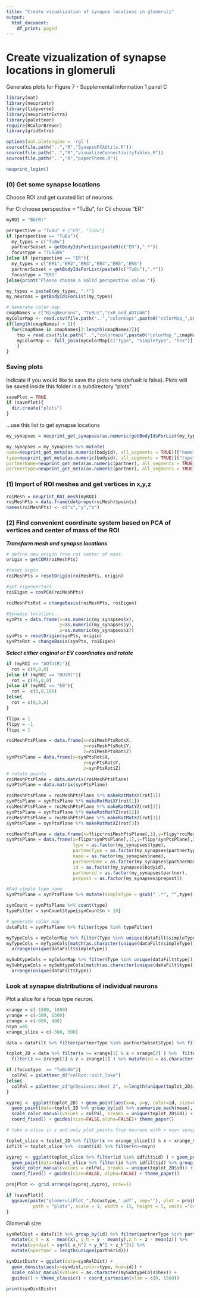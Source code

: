 ```yaml
---
title: "Create vizualization of synapse locations in glomeruli"
output:
  html_document:
    df_print: paged
---
```


# Create vizualization of synapse locations in glomeruli
Generates plots for Figure 7 - Supplemental information 1 panel C

```r
library(nat)
library(neuprintr)
library(tidyverse)
library(neuprintrExtra)
library(paletteer)
require(RColorBrewer)
library(gridExtra)

options(nat.plotengine = 'rgl')
source(file.path("..","R","SynapsePCAUtils.R"))
source(file.path("..","R","visualizeConnectivityTables.R"))
source(file.path("..","R","paperTheme.R"))

neuprint_login()
```


### (0) Get some synapse locations
Choose ROI and get curated list of neurons.

For Ci choose perspective = "TuBu", for Cii choose "ER"
```r
myROI = "BU(R)"

perspective = "TuBu" # {"ER", "TuBu"}
if (perspective == "TuBu"){
  my_types = c("TuBu")
  partnerSubset = getBodyIdsForList(paste0(c("ER"),".*"))
  focustype = "TuBu06"
}else if (perspective == "ER"){
  my_types = c("ER1","ER2","ER3","ER4","ER5","ER6")
  partnerSubset = getBodyIdsForList(paste0(c("TuBu"),".*"))
  focustype = "ER5"
}else{print("Please choose a valid perspective value.")}

my_types = paste0(my_types, ".*")
my_neurons = getBodyIdsForList(my_types)

# Generate color map
cmapNames = c("RingNeurons", "TuBus","ExR_and_AOTU46")
myColorMap <- read.csv(file.path("..","colormaps",paste0("colorMap_",cmapNames[1],".csv")))
if(length(cmapNames) > 1){
  for(cmapName in cmapNames[2:length(cmapNames)]){ 
    tmp = read.csv(file.path("..","colormaps",paste0("colorMap_",cmapName,".csv")))
    myColorMap <- full_join(myColorMap[c("Type", "Simpletype", "hex")], tmp[c("Type", "Simpletype","hex")])
    }
}
```
### Saving plots
Indicate if you would like to save the plots here (defualt is false). Plots will be saved inside this folder in a subdirectory "plots"
```r
savePlot = TRUE
if (savePlot){
  dir.create("plots")
}
```

...use this list to get synapse locations
```r
my_synapses = neuprint_get_synapses(as.numeric(getBodyIdsForList(my_types)$bodyid),myROI)

my_synapses = my_synapses %>% mutate(
name=neuprint_get_meta(as.numeric(bodyid), all_segments = TRUE)[["name"]],
type=neuprint_get_meta(as.numeric(bodyid), all_segments = TRUE)[["type"]],
partnerName=neuprint_get_meta(as.numeric(partner), all_segments = TRUE)[["name"]],
partnertype=neuprint_get_meta(as.numeric(partner), all_segments = TRUE)[["type"]])
```

### (1) Import of ROI meshes and get vertices in x,y,z
```r
roiMesh = neuprint_ROI_mesh(myROI)
roiMeshPts = data.frame(dotprops(roiMesh)$points)
names(roiMeshPts) <- c("x","y","z")
```


### (2) Find convenient coordinate system based on PCA of vertices and center of mass of the ROI
***Transform mesh  and synapse locations***
```r
# define new origin from roi center of mass
origin = getCOM(roiMeshPts)

#reset orgin
roiMeshPts = resetOrigin(roiMeshPts, origin)

#get eigenvectors
roiEigen = covPCA(roiMeshPts)

roiMeshPtsRot = changeBasis(roiMeshPts, roiEigen)

#Synapse locations
synPts = data.frame(x=as.numeric(my_synapses$x),
                    y=as.numeric(my_synapses$y),
                    z=as.numeric(my_synapses$z))
synPts = resetOrigin(synPts, origin)
synPtsRot = changeBasis(synPts, roiEigen)

```

***Select either original or EV coordinates and rotate***
```r
if (myROI == "AOTU(R)"){
  rot = c(0,0,0)
}else if (myROI == "BU(R)"){
  rot = c(45,0,0)
}else if (myROI == "EB"){
  rot =  c(0,0,180)
}else{
  rot = c(0,0,0)
}

flipx = 1
flipy = -1
flipz = 1

roiMeshPtsPlane = data.frame(x=roiMeshPtsRot$X,
                             y=roiMeshPtsRot$Y,
                             z=roiMeshPtsRot$Z)
synPtsPlane = data.frame(x=synPtsRot$X,
                             y=synPtsRot$Y,
                             z=synPtsRot$Z)
# rotate points
roiMeshPtsPlane = data.matrix(roiMeshPtsPlane)
synPtsPlane = data.matrix(synPtsPlane)

roiMeshPtsPlane = roiMeshPtsPlane %*% makeRotMatXY(rot[1])
synPtsPlane = synPtsPlane %*% makeRotMatXY(rot[1])
roiMeshPtsPlane = roiMeshPtsPlane %*% makeRotMatYZ(rot[2])
synPtsPlane = synPtsPlane %*% makeRotMatYZ(rot[2])
roiMeshPtsPlane = roiMeshPtsPlane %*% makeRotMatXZ(rot[3])
synPtsPlane = synPtsPlane %*% makeRotMatXZ(rot[3])

roiMeshPtsPlane = data.frame(x=flipx*roiMeshPtsPlane[,1],y=flipy*roiMeshPtsPlane[,2],z=flipz*roiMeshPtsPlane[,3])
synPtsPlane = data.frame(x=flipx*synPtsPlane[,1],y=flipy*synPtsPlane[,2],z=flipz*synPtsPlane[,3],
                         type = as.factor(my_synapses$type), 
                         partnerType = as.factor(my_synapses$partnertype),
                         name = as.factor(my_synapses$name), 
                         partnerName = as.factor(my_synapses$partnerName),
                         id = as.factor(my_synapses$bodyid),
                         partnerid = as.factor(my_synapses$partner),
                         prepost = as.factor(my_synapses$prepost))

#Add simple type name
synPtsPlane = synPtsPlane %>% mutate(simpleType = gsub("_.*", "",type))

synCount = synPtsPlane %>% count(type)
typeFilter = synCount$type[synCount$n > 10]

# generate color map
dataFilt = synPtsPlane %>% filter(type %in% typeFilter)

myTypeCols = myColorMap %>% filter(Type %in% unique(dataFilt$simpleType)) %>% filter(Simpletype == "yes")
myTypeCols = myTypeCols[match(as.character(unique(dataFilt$simpleType)), myTypeCols$Type),] %>%
  arrange(unique(dataFilt$simpleType))

mySubtypeCols = myColorMap %>% filter(Type %in% unique(dataFilt$type)) %>% filter(Simpletype == "no")
mySubtypeCols = mySubtypeCols[match(as.character(unique(dataFilt$type)), mySubtypeCols$Type),] %>%
  arrange(unique(dataFilt$type))


```

### Look at synapse distributions of individual neurons
Plot a slice for a focus type neuron.
```r
xrange = c(-1500, 1000)
yrange = c(-500, 1500)
zrange = c(-800, 400)
nsyn =40
xrange_slice = c(-300, 300)
```

```r
data = dataFilt %>% filter(partnerType %in% partnerSubset$type) %>% filter(type %in% c(focustype))

toplot_2D = data %>% filter(x >= xrange[1] & x < xrange[2] ) %>%  filter(y >= yrange[1] & y < yrange[2] ) %>% 
  filter(z >= zrange[1] & z < zrange[2] ) %>% mutate(id = as.character(id)) %>% select(c('x','y','z', 'id'))

if (focustype  == "TuBu06"){
  colPal = paletteer_d("colRoz::salt_lake")
}else{
  colPal = paletteer_c("grDevices::Heat 2", n=length(unique(toplot_2D$id)))
}

xyproj <- ggplot(toplot_2D) + geom_point(aes(x=x, y=y, color=id, size=0.25, alpha=0.8,stroke = 0)) + 
  geom_point(data=toplot_2D %>% group_by(id) %>% summarize_each(mean), aes(x=x, y=y, color=id, size=0.5)) +
  scale_color_manual(values = colPal, breaks = unique(toplot_2D$id)) + 
  coord_fixed() + guides(size=FALSE,alpha=FALSE)+ theme_paper()

# take a slice in z and only plot points from neurons with > nsyn synapses in slice

toplot_slice = toplot_2D %>% filter(x >= xrange_slice[1] & x < xrange_slice[2] )
idfilt = toplot_slice %>%  count(id) %>% filter(n>=nsyn)

zyproj <- ggplot(toplot_slice %>% filter(id %in% idfilt$id) ) + geom_point(aes(x=z, y=y, color=id, size=0.25, alpha=0.8,stroke = 0)) + 
  geom_point(data=toplot_slice %>% filter(id %in% idfilt$id) %>% group_by(id) %>% summarize_each(mean), aes(x=z,y=y, color=id, size=0.5)) +
  scale_color_manual(values = colPal, breaks = unique(toplot_2D$id)) + 
  coord_fixed() + guides(size=FALSE, alpha=FALSE) + theme_paper()

projPlot <- grid.arrange(xyproj,zyproj, nrow=1)

if (savePlot){
  ggsave(paste("glomeruliPlot_",focustype,'.pdf', sep=''), plot = projPlot, device='pdf',
          path = "plots", scale = 1, width = 15, height = 5, units ="cm", dpi = 600, useDingbats=FALSE)
}
```


Glomeruli size

```r
synRelDist = dataFilt %>% group_by(id) %>% filter(partnerType %in% partnerSubset$type) %>%
  mutate(x_h = x - mean(x), y_h = y - mean(y),z_h = z - mean(z)) %>%
  mutate(syndist = sqrt( x_h^2 + y_h^2 + z_h^2)) %>%
  mutate(npartner = length(unique(partnerid)))

synDistDistr = ggplot(data=synRelDist) + 
  geom_density(aes(x=syndist,color=type, hue=id)) +
  scale_color_manual(values = as.character(mySubtypeCols$hex)) +
  guides() + theme_classic() + coord_cartesian(xlim = c(0, 1500))

print(synDistDistr)

```

